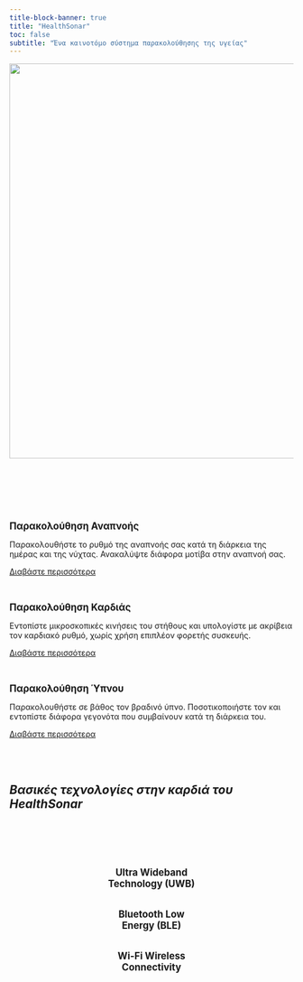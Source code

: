 ```yaml
---
title-block-banner: true
title: "HealthSonar"
toc: false
subtitle: "Ένα καινοτόμο σύστημα παρακολούθησης της υγείας"
---
```



![](/assets/images/logo.svg){width=700 fig-align="center" fig-alt="HealthSonar logo."}

<!-- <body>
<h1><i><b>Ένα καινοτόμο σύστημα παρακολούθησης της υγείας</b></i></h1>
</body> -->

<br>
<br>
<br>

:::: {.grid}

::: {.g-col-12 .g-col-md-4}
<div class="card mb-2">
<div class="card-body">
<center><i class="fa-solid fa-lungs fa-3x" style="color:#2780e3"></i></center><br>
<p class="card-title"><big><b>Παρακολούθηση Αναπνοής</b></big></p>
<p class="card-text">
Παρακολουθήστε το ρυθμό της αναπνοής σας κατά τη διάρκεια της ημέρας και της νύχτας.
Ανακαλύψτε διάφορα μοτίβα στην αναπνοή σας.
</p>
<a href="device.html#παρακολούθηση-αναπνοής" class="btn btn-primary stretched-link">Διαβάστε περισσότερα</a>
</div>
</div>
:::

::: {.g-col-12 .g-col-md-4}
<div class="card mb-2">
<div class="card-body">
<center><i class="fa-solid fa-heart fa-3x" style="color:#c50f0f"></i></center><br>
<p class="card-title"><big><b>Παρακολούθηση Καρδιάς</b></big></p>
<p class="card-text">
Εντοπίστε μικροσκοπικές κινήσεις του στήθους και υπολογίστε με ακρίβεια τον καρδιακό ρυθμό, χωρίς χρήση επιπλέον φορετής συσκευής.
</p>
<a href="device.html#παρακολούθηση-καρδιάς" class="btn btn-primary stretched-link">Διαβάστε περισσότερα</a>
</div>
</div>
:::

::: {.g-col-12 .g-col-md-4}
<div class="card mb-2">
<div class="card-body">
<center><i class="fa-solid fa-moon fa-3x" style="color:#000000"></i></center><br>
<p class="card-title"><big><b>Παρακολούθηση Ύπνου</b></big></p>
<p class="card-text">
Παρακολουθήστε σε βάθος τον βραδινό ύπνο.
Ποσοτικοποιήστε τον και εντοπίστε διάφορα γεγονότα που συμβαίνουν κατά τη διάρκεια του.
</p>
<a href="device.html#παρακολούθηση-ύπνου" class="btn btn-primary stretched-link">Διαβάστε περισσότερα</a>
</div>
</div>
:::

::::

<br>
<br>

<body>
<h2><i>Βασικές τεχνολογίες στην καρδιά του HealthSonar</i></h2>
</body>

<br>
<br>

:::::{.grid}

::: {.g-col-12 .g-col-md-4}
<div class="card-body">
<center>
<i class="fa-solid fa-satellite-dish fa-3x" style="color:#2780e3"></i><br><br>
<big><b>Ultra Wideband<br>Technology (UWB)</b></big>
</center>
</div>
:::

::: {.g-col-12 .g-col-md-4}
<div class="card-body">
<center>
<i class="fa-brands fa-bluetooth-b fa-3x" style="color:#c50f0f"></i><br><br>
<big><b>Bluetooth Low<br>Energy (BLE)</b></big>
</center>
</div>
:::

::: {.g-col-12 .g-col-md-4}
<div class="card-body">
<center>
<i class="fa-solid fa-wifi fa-3x" style="color:#000000"></i><br><br>
<big><b>Wi-Fi Wireless<br>Connectivity</b></big>
</center>
</div>
:::

:::::